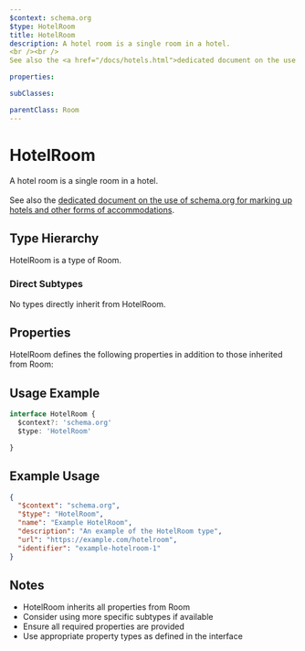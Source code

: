 ```yaml
---
$context: schema.org
$type: HotelRoom
title: HotelRoom
description: A hotel room is a single room in a hotel.
<br /><br />
See also the <a href="/docs/hotels.html">dedicated document on the use of schema.org for marking up hotels and other forms of accommodations</a>.

properties:

subClasses:

parentClass: Room
---
```


# HotelRoom

A hotel room is a single room in a hotel.
<br /><br />
See also the <a href="/docs/hotels.html">dedicated document on the use of schema.org for marking up hotels and other forms of accommodations</a>.


## Type Hierarchy

HotelRoom is a type of Room.

### Direct Subtypes

No types directly inherit from HotelRoom.

## Properties

HotelRoom defines the following properties in addition to those inherited from Room:



## Usage Example

```typescript
interface HotelRoom {
  $context?: 'schema.org'
  $type: 'HotelRoom'

}
```

## Example Usage

```json
{
  "$context": "schema.org",
  "$type": "HotelRoom",
  "name": "Example HotelRoom",
  "description": "An example of the HotelRoom type",
  "url": "https://example.com/hotelroom",
  "identifier": "example-hotelroom-1"
}
```

## Notes

- HotelRoom inherits all properties from Room
- Consider using more specific subtypes if available
- Ensure all required properties are provided
- Use appropriate property types as defined in the interface
